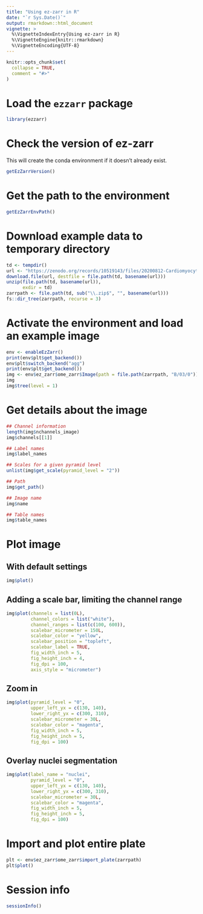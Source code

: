 ```yaml
---
title: "Using ez-zarr in R"
date: "`r Sys.Date()`"
output: rmarkdown::html_document
vignette: >
  %\VignetteIndexEntry{Using ez-zarr in R}
  %\VignetteEngine{knitr::rmarkdown}
  %\VignetteEncoding{UTF-8}
---
```


```r
knitr::opts_chunk$set(
  collapse = TRUE,
  comment = "#>"
)
```

# Load the `ezzarr` package

```r
library(ezzarr)
```

# Check the version of ez-zarr

This will create the conda environment if it doesn't already exist.

```r
getEzZarrVersion()
```

# Get the path to the environment

```r
getEzZarrEnvPath()
```

# Download example data to temporary directory

```r
td <- tempdir()
url <- "https://zenodo.org/records/10519143/files/20200812-CardiomyocyteDifferentiation14-Cycle1_mip.zarr.zip"
download.file(url, destfile = file.path(td, basename(url)))
unzip(file.path(td, basename(url)), 
      exdir = td)
zarrpath <- file.path(td, sub("\\.zip$", "", basename(url)))
fs::dir_tree(zarrpath, recurse = 3)
```

# Activate the environment and load an example image

```r
env <- enableEzZarr()
print(env$plt$get_backend())
env$plt$switch_backend("agg")
print(env$plt$get_backend())
img <- env$ez_zarr$ome_zarr$Image(path = file.path(zarrpath, "B/03/0"))
img
img$tree(level = 1)
```

# Get details about the image

```r
## Channel information
length(img$nchannels_image)
img$channels[[1]]

## Label names
img$label_names

## Scales for a given pyramid level
unlist(img$get_scale(pyramid_level = "2"))

## Path
img$get_path()

## Image name
img$name

## Table names
img$table_names
```

# Plot image

## With default settings

```r
img$plot()
```

## Adding a scale bar, limiting the channel range

```r
img$plot(channels = list(0L),
         channel_colors = list("white"),
         channel_ranges = list(c(100, 600)),
         scalebar_micrometer = 150L,
         scalebar_color = "yellow",
         scalebar_position = "topleft",
         scalebar_label = TRUE,
         fig_width_inch = 5,
         fig_height_inch = 4,
         fig_dpi = 100,
         axis_style = "micrometer")
```

## Zoom in

```r
img$plot(pyramid_level = "0",
         upper_left_yx = c(130, 140),
         lower_right_yx = c(300, 310),
         scalebar_micrometer = 30L,
         scalebar_color = "magenta",
         fig_width_inch = 5,
         fig_height_inch = 5,
         fig_dpi = 100)
```

## Overlay nuclei segmentation

```r
img$plot(label_name = "nuclei", 
         pyramid_level = "0",
         upper_left_yx = c(130, 140),
         lower_right_yx = c(300, 310),
         scalebar_micrometer = 30L,
         scalebar_color = "magenta",
         fig_width_inch = 5,
         fig_height_inch = 5,
         fig_dpi = 100)
```

# Import and plot entire plate

```r
plt <- env$ez_zarr$ome_zarr$import_plate(zarrpath)
plt$plot()
```


# Session info

```r
sessionInfo()
```

